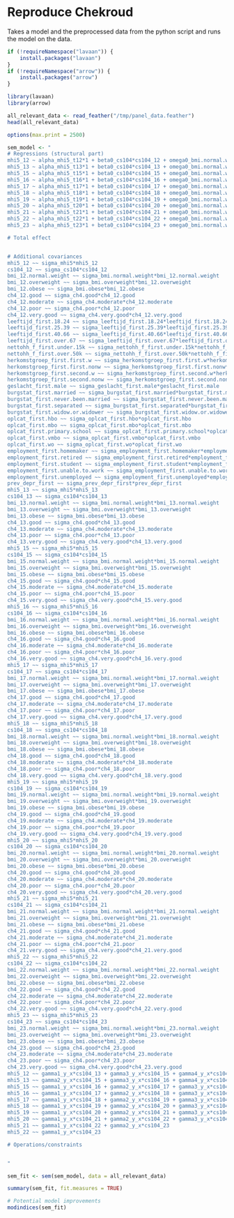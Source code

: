 # Reproduce Chekroud

Takes a model and the preprocessed data from the python script and runs the model on the data.

```r
if (!requireNamespace("lavaan")) {
    install.packages("lavaan")
}
if (!requireNamespace("arrow")) {
    install.packages("arrow")
}

library(lavaan)
library(arrow)
```

```r
all_relevant_data <- read_feather("/tmp/panel_data.feather")
head(all_relevant_data)

options(max.print = 2500)
```

```r
sem_model <- "
# Regressions (structural part)
mhi5_12 ~ alpha_mhi5_t12*1 + beta0_cs104*cs104_12 + omega0_bmi.normal.weight*bmi_12.normal.weight + omega0_bmi.overweight*bmi_12.overweight + omega0_bmi.obese*bmi_12.obese + omega0_ch4.good*ch4_12.good + omega0_ch4.moderate*ch4_12.moderate + omega0_ch4.poor*ch4_12.poor + omega0_ch4.very.good*ch4_12.very.good + delta_leeftijd.18.24*leeftijd_first.18.24 + delta_leeftijd.25.39*leeftijd_first.25.39 + delta_leeftijd.40.66*leeftijd_first.40.66 + delta_leeftijd.over.67*leeftijd_first.over.67 + delta_nettohh_f.under.15k*nettohh_f_first.under.15k + delta_nettohh_f.over.50k*nettohh_f_first.over.50k + delta_herkomstgroep.first.w*herkomstgroep_first.first.w + delta_herkomstgroep.first.nonw*herkomstgroep_first.first.nonw + delta_herkomstgroep.second.w*herkomstgroep_first.second.w + delta_herkomstgroep.second.nonw*herkomstgroep_first.second.nonw + delta_geslacht.male*geslacht_first.male + delta_burgstat.married*burgstat_first.married + delta_burgstat.never.been.married*burgstat_first.never.been.married + delta_burgstat.separated*burgstat_first.separated + delta_burgstat.widow.or.widower*burgstat_first.widow.or.widower + delta_oplcat.hbo*oplcat_first.hbo + delta_oplcat.mbo*oplcat_first.mbo + delta_oplcat.primary.school*oplcat_first.primary.school + delta_oplcat.vmbo*oplcat_first.vmbo + delta_oplcat.wo*oplcat_first.wo + delta_employment.homemaker*employment_first.homemaker + delta_employment.retired*employment_first.retired + delta_employment.student*employment_first.student + delta_employment.unable.to.work*employment_first.unable.to.work + delta_employment.unemployed*employment_first.unemployed + delta_prev_depr*prev_depr_first
mhi5_13 ~ alpha_mhi5_t13*1 + beta0_cs104*cs104_13 + omega0_bmi.normal.weight*bmi_13.normal.weight + omega0_bmi.overweight*bmi_13.overweight + omega0_bmi.obese*bmi_13.obese + omega0_ch4.good*ch4_13.good + omega0_ch4.moderate*ch4_13.moderate + omega0_ch4.poor*ch4_13.poor + omega0_ch4.very.good*ch4_13.very.good + delta_leeftijd.18.24*leeftijd_first.18.24 + delta_leeftijd.25.39*leeftijd_first.25.39 + delta_leeftijd.40.66*leeftijd_first.40.66 + delta_leeftijd.over.67*leeftijd_first.over.67 + delta_nettohh_f.under.15k*nettohh_f_first.under.15k + delta_nettohh_f.over.50k*nettohh_f_first.over.50k + delta_herkomstgroep.first.w*herkomstgroep_first.first.w + delta_herkomstgroep.first.nonw*herkomstgroep_first.first.nonw + delta_herkomstgroep.second.w*herkomstgroep_first.second.w + delta_herkomstgroep.second.nonw*herkomstgroep_first.second.nonw + delta_geslacht.male*geslacht_first.male + delta_burgstat.married*burgstat_first.married + delta_burgstat.never.been.married*burgstat_first.never.been.married + delta_burgstat.separated*burgstat_first.separated + delta_burgstat.widow.or.widower*burgstat_first.widow.or.widower + delta_oplcat.hbo*oplcat_first.hbo + delta_oplcat.mbo*oplcat_first.mbo + delta_oplcat.primary.school*oplcat_first.primary.school + delta_oplcat.vmbo*oplcat_first.vmbo + delta_oplcat.wo*oplcat_first.wo + delta_employment.homemaker*employment_first.homemaker + delta_employment.retired*employment_first.retired + delta_employment.student*employment_first.student + delta_employment.unable.to.work*employment_first.unable.to.work + delta_employment.unemployed*employment_first.unemployed + delta_prev_depr*prev_depr_first
mhi5_15 ~ alpha_mhi5_t15*1 + beta0_cs104*cs104_15 + omega0_bmi.normal.weight*bmi_15.normal.weight + omega0_bmi.overweight*bmi_15.overweight + omega0_bmi.obese*bmi_15.obese + omega0_ch4.good*ch4_15.good + omega0_ch4.moderate*ch4_15.moderate + omega0_ch4.poor*ch4_15.poor + omega0_ch4.very.good*ch4_15.very.good + delta_leeftijd.18.24*leeftijd_first.18.24 + delta_leeftijd.25.39*leeftijd_first.25.39 + delta_leeftijd.40.66*leeftijd_first.40.66 + delta_leeftijd.over.67*leeftijd_first.over.67 + delta_nettohh_f.under.15k*nettohh_f_first.under.15k + delta_nettohh_f.over.50k*nettohh_f_first.over.50k + delta_herkomstgroep.first.w*herkomstgroep_first.first.w + delta_herkomstgroep.first.nonw*herkomstgroep_first.first.nonw + delta_herkomstgroep.second.w*herkomstgroep_first.second.w + delta_herkomstgroep.second.nonw*herkomstgroep_first.second.nonw + delta_geslacht.male*geslacht_first.male + delta_burgstat.married*burgstat_first.married + delta_burgstat.never.been.married*burgstat_first.never.been.married + delta_burgstat.separated*burgstat_first.separated + delta_burgstat.widow.or.widower*burgstat_first.widow.or.widower + delta_oplcat.hbo*oplcat_first.hbo + delta_oplcat.mbo*oplcat_first.mbo + delta_oplcat.primary.school*oplcat_first.primary.school + delta_oplcat.vmbo*oplcat_first.vmbo + delta_oplcat.wo*oplcat_first.wo + delta_employment.homemaker*employment_first.homemaker + delta_employment.retired*employment_first.retired + delta_employment.student*employment_first.student + delta_employment.unable.to.work*employment_first.unable.to.work + delta_employment.unemployed*employment_first.unemployed + delta_prev_depr*prev_depr_first
mhi5_16 ~ alpha_mhi5_t16*1 + beta0_cs104*cs104_16 + omega0_bmi.normal.weight*bmi_16.normal.weight + omega0_bmi.overweight*bmi_16.overweight + omega0_bmi.obese*bmi_16.obese + omega0_ch4.good*ch4_16.good + omega0_ch4.moderate*ch4_16.moderate + omega0_ch4.poor*ch4_16.poor + omega0_ch4.very.good*ch4_16.very.good + delta_leeftijd.18.24*leeftijd_first.18.24 + delta_leeftijd.25.39*leeftijd_first.25.39 + delta_leeftijd.40.66*leeftijd_first.40.66 + delta_leeftijd.over.67*leeftijd_first.over.67 + delta_nettohh_f.under.15k*nettohh_f_first.under.15k + delta_nettohh_f.over.50k*nettohh_f_first.over.50k + delta_herkomstgroep.first.w*herkomstgroep_first.first.w + delta_herkomstgroep.first.nonw*herkomstgroep_first.first.nonw + delta_herkomstgroep.second.w*herkomstgroep_first.second.w + delta_herkomstgroep.second.nonw*herkomstgroep_first.second.nonw + delta_geslacht.male*geslacht_first.male + delta_burgstat.married*burgstat_first.married + delta_burgstat.never.been.married*burgstat_first.never.been.married + delta_burgstat.separated*burgstat_first.separated + delta_burgstat.widow.or.widower*burgstat_first.widow.or.widower + delta_oplcat.hbo*oplcat_first.hbo + delta_oplcat.mbo*oplcat_first.mbo + delta_oplcat.primary.school*oplcat_first.primary.school + delta_oplcat.vmbo*oplcat_first.vmbo + delta_oplcat.wo*oplcat_first.wo + delta_employment.homemaker*employment_first.homemaker + delta_employment.retired*employment_first.retired + delta_employment.student*employment_first.student + delta_employment.unable.to.work*employment_first.unable.to.work + delta_employment.unemployed*employment_first.unemployed + delta_prev_depr*prev_depr_first
mhi5_17 ~ alpha_mhi5_t17*1 + beta0_cs104*cs104_17 + omega0_bmi.normal.weight*bmi_17.normal.weight + omega0_bmi.overweight*bmi_17.overweight + omega0_bmi.obese*bmi_17.obese + omega0_ch4.good*ch4_17.good + omega0_ch4.moderate*ch4_17.moderate + omega0_ch4.poor*ch4_17.poor + omega0_ch4.very.good*ch4_17.very.good + delta_leeftijd.18.24*leeftijd_first.18.24 + delta_leeftijd.25.39*leeftijd_first.25.39 + delta_leeftijd.40.66*leeftijd_first.40.66 + delta_leeftijd.over.67*leeftijd_first.over.67 + delta_nettohh_f.under.15k*nettohh_f_first.under.15k + delta_nettohh_f.over.50k*nettohh_f_first.over.50k + delta_herkomstgroep.first.w*herkomstgroep_first.first.w + delta_herkomstgroep.first.nonw*herkomstgroep_first.first.nonw + delta_herkomstgroep.second.w*herkomstgroep_first.second.w + delta_herkomstgroep.second.nonw*herkomstgroep_first.second.nonw + delta_geslacht.male*geslacht_first.male + delta_burgstat.married*burgstat_first.married + delta_burgstat.never.been.married*burgstat_first.never.been.married + delta_burgstat.separated*burgstat_first.separated + delta_burgstat.widow.or.widower*burgstat_first.widow.or.widower + delta_oplcat.hbo*oplcat_first.hbo + delta_oplcat.mbo*oplcat_first.mbo + delta_oplcat.primary.school*oplcat_first.primary.school + delta_oplcat.vmbo*oplcat_first.vmbo + delta_oplcat.wo*oplcat_first.wo + delta_employment.homemaker*employment_first.homemaker + delta_employment.retired*employment_first.retired + delta_employment.student*employment_first.student + delta_employment.unable.to.work*employment_first.unable.to.work + delta_employment.unemployed*employment_first.unemployed + delta_prev_depr*prev_depr_first
mhi5_18 ~ alpha_mhi5_t18*1 + beta0_cs104*cs104_18 + omega0_bmi.normal.weight*bmi_18.normal.weight + omega0_bmi.overweight*bmi_18.overweight + omega0_bmi.obese*bmi_18.obese + omega0_ch4.good*ch4_18.good + omega0_ch4.moderate*ch4_18.moderate + omega0_ch4.poor*ch4_18.poor + omega0_ch4.very.good*ch4_18.very.good + delta_leeftijd.18.24*leeftijd_first.18.24 + delta_leeftijd.25.39*leeftijd_first.25.39 + delta_leeftijd.40.66*leeftijd_first.40.66 + delta_leeftijd.over.67*leeftijd_first.over.67 + delta_nettohh_f.under.15k*nettohh_f_first.under.15k + delta_nettohh_f.over.50k*nettohh_f_first.over.50k + delta_herkomstgroep.first.w*herkomstgroep_first.first.w + delta_herkomstgroep.first.nonw*herkomstgroep_first.first.nonw + delta_herkomstgroep.second.w*herkomstgroep_first.second.w + delta_herkomstgroep.second.nonw*herkomstgroep_first.second.nonw + delta_geslacht.male*geslacht_first.male + delta_burgstat.married*burgstat_first.married + delta_burgstat.never.been.married*burgstat_first.never.been.married + delta_burgstat.separated*burgstat_first.separated + delta_burgstat.widow.or.widower*burgstat_first.widow.or.widower + delta_oplcat.hbo*oplcat_first.hbo + delta_oplcat.mbo*oplcat_first.mbo + delta_oplcat.primary.school*oplcat_first.primary.school + delta_oplcat.vmbo*oplcat_first.vmbo + delta_oplcat.wo*oplcat_first.wo + delta_employment.homemaker*employment_first.homemaker + delta_employment.retired*employment_first.retired + delta_employment.student*employment_first.student + delta_employment.unable.to.work*employment_first.unable.to.work + delta_employment.unemployed*employment_first.unemployed + delta_prev_depr*prev_depr_first
mhi5_19 ~ alpha_mhi5_t19*1 + beta0_cs104*cs104_19 + omega0_bmi.normal.weight*bmi_19.normal.weight + omega0_bmi.overweight*bmi_19.overweight + omega0_bmi.obese*bmi_19.obese + omega0_ch4.good*ch4_19.good + omega0_ch4.moderate*ch4_19.moderate + omega0_ch4.poor*ch4_19.poor + omega0_ch4.very.good*ch4_19.very.good + delta_leeftijd.18.24*leeftijd_first.18.24 + delta_leeftijd.25.39*leeftijd_first.25.39 + delta_leeftijd.40.66*leeftijd_first.40.66 + delta_leeftijd.over.67*leeftijd_first.over.67 + delta_nettohh_f.under.15k*nettohh_f_first.under.15k + delta_nettohh_f.over.50k*nettohh_f_first.over.50k + delta_herkomstgroep.first.w*herkomstgroep_first.first.w + delta_herkomstgroep.first.nonw*herkomstgroep_first.first.nonw + delta_herkomstgroep.second.w*herkomstgroep_first.second.w + delta_herkomstgroep.second.nonw*herkomstgroep_first.second.nonw + delta_geslacht.male*geslacht_first.male + delta_burgstat.married*burgstat_first.married + delta_burgstat.never.been.married*burgstat_first.never.been.married + delta_burgstat.separated*burgstat_first.separated + delta_burgstat.widow.or.widower*burgstat_first.widow.or.widower + delta_oplcat.hbo*oplcat_first.hbo + delta_oplcat.mbo*oplcat_first.mbo + delta_oplcat.primary.school*oplcat_first.primary.school + delta_oplcat.vmbo*oplcat_first.vmbo + delta_oplcat.wo*oplcat_first.wo + delta_employment.homemaker*employment_first.homemaker + delta_employment.retired*employment_first.retired + delta_employment.student*employment_first.student + delta_employment.unable.to.work*employment_first.unable.to.work + delta_employment.unemployed*employment_first.unemployed + delta_prev_depr*prev_depr_first
mhi5_20 ~ alpha_mhi5_t20*1 + beta0_cs104*cs104_20 + omega0_bmi.normal.weight*bmi_20.normal.weight + omega0_bmi.overweight*bmi_20.overweight + omega0_bmi.obese*bmi_20.obese + omega0_ch4.good*ch4_20.good + omega0_ch4.moderate*ch4_20.moderate + omega0_ch4.poor*ch4_20.poor + omega0_ch4.very.good*ch4_20.very.good + delta_leeftijd.18.24*leeftijd_first.18.24 + delta_leeftijd.25.39*leeftijd_first.25.39 + delta_leeftijd.40.66*leeftijd_first.40.66 + delta_leeftijd.over.67*leeftijd_first.over.67 + delta_nettohh_f.under.15k*nettohh_f_first.under.15k + delta_nettohh_f.over.50k*nettohh_f_first.over.50k + delta_herkomstgroep.first.w*herkomstgroep_first.first.w + delta_herkomstgroep.first.nonw*herkomstgroep_first.first.nonw + delta_herkomstgroep.second.w*herkomstgroep_first.second.w + delta_herkomstgroep.second.nonw*herkomstgroep_first.second.nonw + delta_geslacht.male*geslacht_first.male + delta_burgstat.married*burgstat_first.married + delta_burgstat.never.been.married*burgstat_first.never.been.married + delta_burgstat.separated*burgstat_first.separated + delta_burgstat.widow.or.widower*burgstat_first.widow.or.widower + delta_oplcat.hbo*oplcat_first.hbo + delta_oplcat.mbo*oplcat_first.mbo + delta_oplcat.primary.school*oplcat_first.primary.school + delta_oplcat.vmbo*oplcat_first.vmbo + delta_oplcat.wo*oplcat_first.wo + delta_employment.homemaker*employment_first.homemaker + delta_employment.retired*employment_first.retired + delta_employment.student*employment_first.student + delta_employment.unable.to.work*employment_first.unable.to.work + delta_employment.unemployed*employment_first.unemployed + delta_prev_depr*prev_depr_first
mhi5_21 ~ alpha_mhi5_t21*1 + beta0_cs104*cs104_21 + omega0_bmi.normal.weight*bmi_21.normal.weight + omega0_bmi.overweight*bmi_21.overweight + omega0_bmi.obese*bmi_21.obese + omega0_ch4.good*ch4_21.good + omega0_ch4.moderate*ch4_21.moderate + omega0_ch4.poor*ch4_21.poor + omega0_ch4.very.good*ch4_21.very.good + delta_leeftijd.18.24*leeftijd_first.18.24 + delta_leeftijd.25.39*leeftijd_first.25.39 + delta_leeftijd.40.66*leeftijd_first.40.66 + delta_leeftijd.over.67*leeftijd_first.over.67 + delta_nettohh_f.under.15k*nettohh_f_first.under.15k + delta_nettohh_f.over.50k*nettohh_f_first.over.50k + delta_herkomstgroep.first.w*herkomstgroep_first.first.w + delta_herkomstgroep.first.nonw*herkomstgroep_first.first.nonw + delta_herkomstgroep.second.w*herkomstgroep_first.second.w + delta_herkomstgroep.second.nonw*herkomstgroep_first.second.nonw + delta_geslacht.male*geslacht_first.male + delta_burgstat.married*burgstat_first.married + delta_burgstat.never.been.married*burgstat_first.never.been.married + delta_burgstat.separated*burgstat_first.separated + delta_burgstat.widow.or.widower*burgstat_first.widow.or.widower + delta_oplcat.hbo*oplcat_first.hbo + delta_oplcat.mbo*oplcat_first.mbo + delta_oplcat.primary.school*oplcat_first.primary.school + delta_oplcat.vmbo*oplcat_first.vmbo + delta_oplcat.wo*oplcat_first.wo + delta_employment.homemaker*employment_first.homemaker + delta_employment.retired*employment_first.retired + delta_employment.student*employment_first.student + delta_employment.unable.to.work*employment_first.unable.to.work + delta_employment.unemployed*employment_first.unemployed + delta_prev_depr*prev_depr_first
mhi5_22 ~ alpha_mhi5_t22*1 + beta0_cs104*cs104_22 + omega0_bmi.normal.weight*bmi_22.normal.weight + omega0_bmi.overweight*bmi_22.overweight + omega0_bmi.obese*bmi_22.obese + omega0_ch4.good*ch4_22.good + omega0_ch4.moderate*ch4_22.moderate + omega0_ch4.poor*ch4_22.poor + omega0_ch4.very.good*ch4_22.very.good + delta_leeftijd.18.24*leeftijd_first.18.24 + delta_leeftijd.25.39*leeftijd_first.25.39 + delta_leeftijd.40.66*leeftijd_first.40.66 + delta_leeftijd.over.67*leeftijd_first.over.67 + delta_nettohh_f.under.15k*nettohh_f_first.under.15k + delta_nettohh_f.over.50k*nettohh_f_first.over.50k + delta_herkomstgroep.first.w*herkomstgroep_first.first.w + delta_herkomstgroep.first.nonw*herkomstgroep_first.first.nonw + delta_herkomstgroep.second.w*herkomstgroep_first.second.w + delta_herkomstgroep.second.nonw*herkomstgroep_first.second.nonw + delta_geslacht.male*geslacht_first.male + delta_burgstat.married*burgstat_first.married + delta_burgstat.never.been.married*burgstat_first.never.been.married + delta_burgstat.separated*burgstat_first.separated + delta_burgstat.widow.or.widower*burgstat_first.widow.or.widower + delta_oplcat.hbo*oplcat_first.hbo + delta_oplcat.mbo*oplcat_first.mbo + delta_oplcat.primary.school*oplcat_first.primary.school + delta_oplcat.vmbo*oplcat_first.vmbo + delta_oplcat.wo*oplcat_first.wo + delta_employment.homemaker*employment_first.homemaker + delta_employment.retired*employment_first.retired + delta_employment.student*employment_first.student + delta_employment.unable.to.work*employment_first.unable.to.work + delta_employment.unemployed*employment_first.unemployed + delta_prev_depr*prev_depr_first
mhi5_23 ~ alpha_mhi5_t23*1 + beta0_cs104*cs104_23 + omega0_bmi.normal.weight*bmi_23.normal.weight + omega0_bmi.overweight*bmi_23.overweight + omega0_bmi.obese*bmi_23.obese + omega0_ch4.good*ch4_23.good + omega0_ch4.moderate*ch4_23.moderate + omega0_ch4.poor*ch4_23.poor + omega0_ch4.very.good*ch4_23.very.good + delta_leeftijd.18.24*leeftijd_first.18.24 + delta_leeftijd.25.39*leeftijd_first.25.39 + delta_leeftijd.40.66*leeftijd_first.40.66 + delta_leeftijd.over.67*leeftijd_first.over.67 + delta_nettohh_f.under.15k*nettohh_f_first.under.15k + delta_nettohh_f.over.50k*nettohh_f_first.over.50k + delta_herkomstgroep.first.w*herkomstgroep_first.first.w + delta_herkomstgroep.first.nonw*herkomstgroep_first.first.nonw + delta_herkomstgroep.second.w*herkomstgroep_first.second.w + delta_herkomstgroep.second.nonw*herkomstgroep_first.second.nonw + delta_geslacht.male*geslacht_first.male + delta_burgstat.married*burgstat_first.married + delta_burgstat.never.been.married*burgstat_first.never.been.married + delta_burgstat.separated*burgstat_first.separated + delta_burgstat.widow.or.widower*burgstat_first.widow.or.widower + delta_oplcat.hbo*oplcat_first.hbo + delta_oplcat.mbo*oplcat_first.mbo + delta_oplcat.primary.school*oplcat_first.primary.school + delta_oplcat.vmbo*oplcat_first.vmbo + delta_oplcat.wo*oplcat_first.wo + delta_employment.homemaker*employment_first.homemaker + delta_employment.retired*employment_first.retired + delta_employment.student*employment_first.student + delta_employment.unable.to.work*employment_first.unable.to.work + delta_employment.unemployed*employment_first.unemployed + delta_prev_depr*prev_depr_first

# Total effect


# Additional covariances
mhi5_12 ~~ sigma_mhi5*mhi5_12
cs104_12 ~~ sigma_cs104*cs104_12
bmi_12.normal.weight ~~ sigma_bmi.normal.weight*bmi_12.normal.weight
bmi_12.overweight ~~ sigma_bmi.overweight*bmi_12.overweight
bmi_12.obese ~~ sigma_bmi.obese*bmi_12.obese
ch4_12.good ~~ sigma_ch4.good*ch4_12.good
ch4_12.moderate ~~ sigma_ch4.moderate*ch4_12.moderate
ch4_12.poor ~~ sigma_ch4.poor*ch4_12.poor
ch4_12.very.good ~~ sigma_ch4.very.good*ch4_12.very.good
leeftijd_first.18.24 ~~ sigma_leeftijd_first.18.24*leeftijd_first.18.24
leeftijd_first.25.39 ~~ sigma_leeftijd_first.25.39*leeftijd_first.25.39
leeftijd_first.40.66 ~~ sigma_leeftijd_first.40.66*leeftijd_first.40.66
leeftijd_first.over.67 ~~ sigma_leeftijd_first.over.67*leeftijd_first.over.67
nettohh_f_first.under.15k ~~ sigma_nettohh_f_first.under.15k*nettohh_f_first.under.15k
nettohh_f_first.over.50k ~~ sigma_nettohh_f_first.over.50k*nettohh_f_first.over.50k
herkomstgroep_first.first.w ~~ sigma_herkomstgroep_first.first.w*herkomstgroep_first.first.w
herkomstgroep_first.first.nonw ~~ sigma_herkomstgroep_first.first.nonw*herkomstgroep_first.first.nonw
herkomstgroep_first.second.w ~~ sigma_herkomstgroep_first.second.w*herkomstgroep_first.second.w
herkomstgroep_first.second.nonw ~~ sigma_herkomstgroep_first.second.nonw*herkomstgroep_first.second.nonw
geslacht_first.male ~~ sigma_geslacht_first.male*geslacht_first.male
burgstat_first.married ~~ sigma_burgstat_first.married*burgstat_first.married
burgstat_first.never.been.married ~~ sigma_burgstat_first.never.been.married*burgstat_first.never.been.married
burgstat_first.separated ~~ sigma_burgstat_first.separated*burgstat_first.separated
burgstat_first.widow.or.widower ~~ sigma_burgstat_first.widow.or.widower*burgstat_first.widow.or.widower
oplcat_first.hbo ~~ sigma_oplcat_first.hbo*oplcat_first.hbo
oplcat_first.mbo ~~ sigma_oplcat_first.mbo*oplcat_first.mbo
oplcat_first.primary.school ~~ sigma_oplcat_first.primary.school*oplcat_first.primary.school
oplcat_first.vmbo ~~ sigma_oplcat_first.vmbo*oplcat_first.vmbo
oplcat_first.wo ~~ sigma_oplcat_first.wo*oplcat_first.wo
employment_first.homemaker ~~ sigma_employment_first.homemaker*employment_first.homemaker
employment_first.retired ~~ sigma_employment_first.retired*employment_first.retired
employment_first.student ~~ sigma_employment_first.student*employment_first.student
employment_first.unable.to.work ~~ sigma_employment_first.unable.to.work*employment_first.unable.to.work
employment_first.unemployed ~~ sigma_employment_first.unemployed*employment_first.unemployed
prev_depr_first ~~ sigma_prev_depr_first*prev_depr_first
mhi5_13 ~~ sigma_mhi5*mhi5_13
cs104_13 ~~ sigma_cs104*cs104_13
bmi_13.normal.weight ~~ sigma_bmi.normal.weight*bmi_13.normal.weight
bmi_13.overweight ~~ sigma_bmi.overweight*bmi_13.overweight
bmi_13.obese ~~ sigma_bmi.obese*bmi_13.obese
ch4_13.good ~~ sigma_ch4.good*ch4_13.good
ch4_13.moderate ~~ sigma_ch4.moderate*ch4_13.moderate
ch4_13.poor ~~ sigma_ch4.poor*ch4_13.poor
ch4_13.very.good ~~ sigma_ch4.very.good*ch4_13.very.good
mhi5_15 ~~ sigma_mhi5*mhi5_15
cs104_15 ~~ sigma_cs104*cs104_15
bmi_15.normal.weight ~~ sigma_bmi.normal.weight*bmi_15.normal.weight
bmi_15.overweight ~~ sigma_bmi.overweight*bmi_15.overweight
bmi_15.obese ~~ sigma_bmi.obese*bmi_15.obese
ch4_15.good ~~ sigma_ch4.good*ch4_15.good
ch4_15.moderate ~~ sigma_ch4.moderate*ch4_15.moderate
ch4_15.poor ~~ sigma_ch4.poor*ch4_15.poor
ch4_15.very.good ~~ sigma_ch4.very.good*ch4_15.very.good
mhi5_16 ~~ sigma_mhi5*mhi5_16
cs104_16 ~~ sigma_cs104*cs104_16
bmi_16.normal.weight ~~ sigma_bmi.normal.weight*bmi_16.normal.weight
bmi_16.overweight ~~ sigma_bmi.overweight*bmi_16.overweight
bmi_16.obese ~~ sigma_bmi.obese*bmi_16.obese
ch4_16.good ~~ sigma_ch4.good*ch4_16.good
ch4_16.moderate ~~ sigma_ch4.moderate*ch4_16.moderate
ch4_16.poor ~~ sigma_ch4.poor*ch4_16.poor
ch4_16.very.good ~~ sigma_ch4.very.good*ch4_16.very.good
mhi5_17 ~~ sigma_mhi5*mhi5_17
cs104_17 ~~ sigma_cs104*cs104_17
bmi_17.normal.weight ~~ sigma_bmi.normal.weight*bmi_17.normal.weight
bmi_17.overweight ~~ sigma_bmi.overweight*bmi_17.overweight
bmi_17.obese ~~ sigma_bmi.obese*bmi_17.obese
ch4_17.good ~~ sigma_ch4.good*ch4_17.good
ch4_17.moderate ~~ sigma_ch4.moderate*ch4_17.moderate
ch4_17.poor ~~ sigma_ch4.poor*ch4_17.poor
ch4_17.very.good ~~ sigma_ch4.very.good*ch4_17.very.good
mhi5_18 ~~ sigma_mhi5*mhi5_18
cs104_18 ~~ sigma_cs104*cs104_18
bmi_18.normal.weight ~~ sigma_bmi.normal.weight*bmi_18.normal.weight
bmi_18.overweight ~~ sigma_bmi.overweight*bmi_18.overweight
bmi_18.obese ~~ sigma_bmi.obese*bmi_18.obese
ch4_18.good ~~ sigma_ch4.good*ch4_18.good
ch4_18.moderate ~~ sigma_ch4.moderate*ch4_18.moderate
ch4_18.poor ~~ sigma_ch4.poor*ch4_18.poor
ch4_18.very.good ~~ sigma_ch4.very.good*ch4_18.very.good
mhi5_19 ~~ sigma_mhi5*mhi5_19
cs104_19 ~~ sigma_cs104*cs104_19
bmi_19.normal.weight ~~ sigma_bmi.normal.weight*bmi_19.normal.weight
bmi_19.overweight ~~ sigma_bmi.overweight*bmi_19.overweight
bmi_19.obese ~~ sigma_bmi.obese*bmi_19.obese
ch4_19.good ~~ sigma_ch4.good*ch4_19.good
ch4_19.moderate ~~ sigma_ch4.moderate*ch4_19.moderate
ch4_19.poor ~~ sigma_ch4.poor*ch4_19.poor
ch4_19.very.good ~~ sigma_ch4.very.good*ch4_19.very.good
mhi5_20 ~~ sigma_mhi5*mhi5_20
cs104_20 ~~ sigma_cs104*cs104_20
bmi_20.normal.weight ~~ sigma_bmi.normal.weight*bmi_20.normal.weight
bmi_20.overweight ~~ sigma_bmi.overweight*bmi_20.overweight
bmi_20.obese ~~ sigma_bmi.obese*bmi_20.obese
ch4_20.good ~~ sigma_ch4.good*ch4_20.good
ch4_20.moderate ~~ sigma_ch4.moderate*ch4_20.moderate
ch4_20.poor ~~ sigma_ch4.poor*ch4_20.poor
ch4_20.very.good ~~ sigma_ch4.very.good*ch4_20.very.good
mhi5_21 ~~ sigma_mhi5*mhi5_21
cs104_21 ~~ sigma_cs104*cs104_21
bmi_21.normal.weight ~~ sigma_bmi.normal.weight*bmi_21.normal.weight
bmi_21.overweight ~~ sigma_bmi.overweight*bmi_21.overweight
bmi_21.obese ~~ sigma_bmi.obese*bmi_21.obese
ch4_21.good ~~ sigma_ch4.good*ch4_21.good
ch4_21.moderate ~~ sigma_ch4.moderate*ch4_21.moderate
ch4_21.poor ~~ sigma_ch4.poor*ch4_21.poor
ch4_21.very.good ~~ sigma_ch4.very.good*ch4_21.very.good
mhi5_22 ~~ sigma_mhi5*mhi5_22
cs104_22 ~~ sigma_cs104*cs104_22
bmi_22.normal.weight ~~ sigma_bmi.normal.weight*bmi_22.normal.weight
bmi_22.overweight ~~ sigma_bmi.overweight*bmi_22.overweight
bmi_22.obese ~~ sigma_bmi.obese*bmi_22.obese
ch4_22.good ~~ sigma_ch4.good*ch4_22.good
ch4_22.moderate ~~ sigma_ch4.moderate*ch4_22.moderate
ch4_22.poor ~~ sigma_ch4.poor*ch4_22.poor
ch4_22.very.good ~~ sigma_ch4.very.good*ch4_22.very.good
mhi5_23 ~~ sigma_mhi5*mhi5_23
cs104_23 ~~ sigma_cs104*cs104_23
bmi_23.normal.weight ~~ sigma_bmi.normal.weight*bmi_23.normal.weight
bmi_23.overweight ~~ sigma_bmi.overweight*bmi_23.overweight
bmi_23.obese ~~ sigma_bmi.obese*bmi_23.obese
ch4_23.good ~~ sigma_ch4.good*ch4_23.good
ch4_23.moderate ~~ sigma_ch4.moderate*ch4_23.moderate
ch4_23.poor ~~ sigma_ch4.poor*ch4_23.poor
ch4_23.very.good ~~ sigma_ch4.very.good*ch4_23.very.good
mhi5_12 ~~ gamma1_y_x*cs104_13 + gamma3_y_x*cs104_15 + gamma4_y_x*cs104_16 + gamma5_y_x*cs104_17 + gamma6_y_x*cs104_18 + gamma7_y_x*cs104_19 + gamma8_y_x*cs104_20 + gamma9_y_x*cs104_21 + gamma10_y_x*cs104_22 + gamma11_y_x*cs104_23
mhi5_13 ~~ gamma2_y_x*cs104_15 + gamma3_y_x*cs104_16 + gamma4_y_x*cs104_17 + gamma5_y_x*cs104_18 + gamma6_y_x*cs104_19 + gamma7_y_x*cs104_20 + gamma8_y_x*cs104_21 + gamma9_y_x*cs104_22 + gamma10_y_x*cs104_23
mhi5_15 ~~ gamma1_y_x*cs104_16 + gamma2_y_x*cs104_17 + gamma3_y_x*cs104_18 + gamma4_y_x*cs104_19 + gamma5_y_x*cs104_20 + gamma6_y_x*cs104_21 + gamma7_y_x*cs104_22 + gamma8_y_x*cs104_23
mhi5_16 ~~ gamma1_y_x*cs104_17 + gamma2_y_x*cs104_18 + gamma3_y_x*cs104_19 + gamma4_y_x*cs104_20 + gamma5_y_x*cs104_21 + gamma6_y_x*cs104_22 + gamma7_y_x*cs104_23
mhi5_17 ~~ gamma1_y_x*cs104_18 + gamma2_y_x*cs104_19 + gamma3_y_x*cs104_20 + gamma4_y_x*cs104_21 + gamma5_y_x*cs104_22 + gamma6_y_x*cs104_23
mhi5_18 ~~ gamma1_y_x*cs104_19 + gamma2_y_x*cs104_20 + gamma3_y_x*cs104_21 + gamma4_y_x*cs104_22 + gamma5_y_x*cs104_23
mhi5_19 ~~ gamma1_y_x*cs104_20 + gamma2_y_x*cs104_21 + gamma3_y_x*cs104_22 + gamma4_y_x*cs104_23
mhi5_20 ~~ gamma1_y_x*cs104_21 + gamma2_y_x*cs104_22 + gamma3_y_x*cs104_23
mhi5_21 ~~ gamma1_y_x*cs104_22 + gamma2_y_x*cs104_23
mhi5_22 ~~ gamma1_y_x*cs104_23

# Operations/constraints


"
```

```r
sem_fit <- sem(sem_model, data = all_relevant_data)

summary(sem_fit, fit.measures = TRUE)
```

```r
# Potential model improvements
modindices(sem_fit)
```
